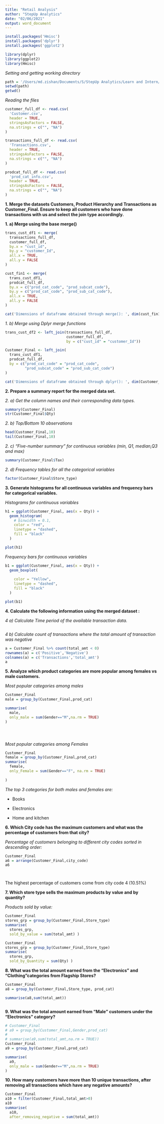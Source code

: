 ---
title: "Retail Analysis"
author: "StepUp Analytics"
date: "02/06/2021"
output: word_document
---

```{r message=F, warning=FALSE}
install.packages('Hmisc')
install.packages('dplyr')
install.packages('ggplot2')

library(dplyr)
library(ggplot2)
library(Hmisc)
```

*Setting and getting working directory*

```{r}
path = '/Users/md.zishan/Documents/S/StepUp Analytics/Learn and Intern/R Programming/Assignment'
setwd(path)
getwd()
```

*Reading the files*

```{r}
customer_full_df <- read.csv(
  'Customer.csv',
  header = TRUE,
  stringsAsFactors = FALSE,
  na.strings = c("", "NA")
)

transactions_full_df <- read.csv(
  'Transactions.csv',
  header = TRUE,
  stringsAsFactors = FALSE,
  na.strings = c("", "NA")
)

prodcat_full_df <- read.csv(
  'prod_cat_info.csv',
  header = TRUE,
  stringsAsFactors = FALSE,
  na.strings = c("", "NA")
)

```

**1. Merge the datasets Customers, Product Hierarchy and Transactions as Customer_Final. Ensure to keep all customers who have done transactions with us and select the join type accordingly.**

**1. a) Merge using the base merge()**

```{r}
trans_cust_df1 <- merge(
  transactions_full_df,
  customer_full_df,
  by.x = "cust_id",
  by.y = "customer_Id",
  all.x = TRUE,
  all.y = FALSE
)

cust_fin1 <- merge(
  trans_cust_df1,
  prodcat_full_df,
  by.x = c("prod_cat_code", "prod_subcat_code"),
  by.y = c("prod_cat_code", "prod_sub_cat_code"),
  all.x = TRUE,
  all.y = FALSE
)

cat('Dimensions of dataframe obtained through merge(): ', dim(cust_fin1))
```

*1. b) Merge using Dplyr merge functions*

```{r}
trans_cust_df2 <- left_join(transactions_full_df,
                            customer_full_df,
                            by = c("cust_id" = "customer_Id"))

Customer_Final <- left_join(
  trans_cust_df1,
  prodcat_full_df,
  by = c("prod_cat_code" = "prod_cat_code",
         "prod_subcat_code" = "prod_sub_cat_code")
)

cat('Dimensions of dataframe obtained through dplyr(): ', dim(Customer_Final))
```

**2. Prepare a summary report for the merged data set.**

*2. a) Get the column names and their corresponding data types.*

```{r}

summary(Customer_Final)
str(Customer_Final$Qty)
```

*2. b) Top/Bottom 10 observations*

```{r}
head(Customer_Final,10)
tail(Customer_Final,10)
```

*2. c) “Five-number summary” for continuous variables (min, Q1, median,Q3 and max)*

```{r}
summary(Customer_Final$Tax)

```

*2. d) Frequency tables for all the categorical variables*

```{r}
factor(Customer_Final$Store_type)
```

**3. Generate histograms for all continuous variables and frequency bars for categorical variables.**

*Histograms for continuous variables*

```{r}
h1 = ggplot(Customer_Final, aes(x = Qty)) +
  geom_histogram(
    # binwidth = 0.1,
    color = "red",
    linetype = "dashed",
    fill = "black"
  )

plot(h1)

```

*Frequency bars for continuous variables*

```{r}
b1 = ggplot(Customer_Final, aes(x = Qty)) +
  geom_boxplot(
  
    color = "Yellow",
    linetype = "dashed",
    fill = "black"
  )

plot(b1)
```

**4. Calculate the following information using the merged dataset :**

*4 a) Calculate Time period of the available transaction data.*

```{r}

```

*4 b) Calculate count of transactions where the total amount of transaction was negative*

```{r}

a = Customer_Final %>% count(total_amt < 0)
rownames(a) = c('Positive','Negative')
colnames(a) = c('Transactions','total_amt')
a

```

**5. Analyze which product categories are more popular among females vs male customers.**

*Most popular categories among males*

```{r}

Customer_Final
male = group_by(Customer_Final,prod_cat)

summarise(
  male,
  only_male = sum(Gender=="M",na.rm = TRUE) 
)





```

*Most popular categories among Females*

```{r}
Customer_Final
female = group_by(Customer_Final,prod_cat)
summarise(
  female,
  only_Female = sum(Gender=="F", na.rm = TRUE)
  
)


```

*The top 3 categories for both males and females are:*

* Books

* Electronics

* Home and kitchen

**6. Which City code has the maximum customers and what was the percentage of customers from that city?**

*Percentage of customers belonging to different city codes sorted in descending order:*

```{r}
Customer_Final
a6 = arrange(Customer_Final,city_code)
a6




```

The highest percentage of customers come from city code 4 (10.51%)

**7. Which store type sells the maximum products by value and by quantity?**

*Products sold by value:*

```{r}
Customer_Final
stores_grp = group_by(Customer_Final,Store_type)
summarise(
  stores_grp,
  sold_by_value = sum(total_amt) )


```

```{r}
Customer_Final
stores_grp = group_by(Customer_Final,Store_type)
summarise(
  stores_grp,
  sold_by_Quantity = sum(Qty) )

```

**8. What was the total amount earned from the "Electronics" and "Clothing"categories from Flagship Stores?**

```{r}
Customer_Final
a8 = group_by(Customer_Final,Store_type, prod_cat)

summarise(a8,sum(total_amt))



```

**9. What was the total amount earned from "Male" customers under the "Electronics" category?**

```{r}
# Customer_Final
# a9 = group_by(Customer_Final,Gender,prod_cat)
# 
# summarise(a9,sum(total_amt,na.rm = TRUE))
Customer_Final
a9 = group_by(Customer_Final,prod_cat)

summarise(
  a9,
  only_male = sum(Gender=="M",na.rm = TRUE) 
)


```

**10. How many customers have more than 10 unique transactions, after removing all transactions which have any negative amounts?**

```{r}
Customer_Final
a10 = filter(Customer_Final,total_amt>0)
a10
summarise(
  a10,
  after_removing_negative = sum(total_amt))


```